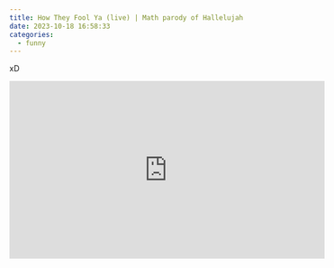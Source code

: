 ```yaml
---
title: How They Fool Ya (live) | Math parody of Hallelujah
date: 2023-10-18 16:58:33
categories: 
  - funny
---
```


xD

<iframe width="560" height="315" src="https://www.youtube.com/embed/NOCsdhzo6Jg?si=wUVqPw_SDgGHMChv" title="YouTube video player" frameborder="0" allow="accelerometer; autoplay; clipboard-write; encrypted-media; gyroscope; picture-in-picture; web-share" allowfullscreen></iframe>